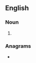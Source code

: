 {{also|cres|Cres|crês|cres.}}
==English==

===Noun===
{{en-noun|-}}

# {{initialism of|[[corrosion|<u>c</u>orrosion]]-[[resistant|<u>re</u>sistant]] [[steel|<u>s</u>teel]]|lang=en}}

===Anagrams===
* {{anagrams|en|recs}}